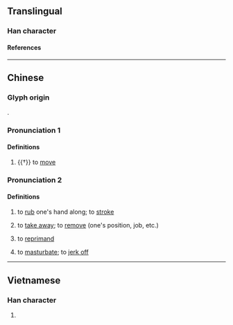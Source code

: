 {{character info/new}}
{{also|撸}}
==Translingual==

===Han character===
{{Han char|rn=64|rad=手|as=15|sn=18|four=57063|canj=QNWA|ids=⿰扌魯}}

====References====
{{Han ref|kx=0461.210|dkj=12913|dj=0810.280|hdz=31981.100|uh=64FC}}

----

==Chinese==
{{zh-forms|s=撸}}

===Glyph origin===
{{Han compound|手|alt1=扌|魯|ls=psc|c1=s|c2=p|t1=hand}}.

===Pronunciation 1===
{{zh-pron
|m=lǔ
|c=lou5
|cat=v
}}

====Definitions====
{{zh-hanzi}}

# {{†}} to [[move]]

===Pronunciation 2===
{{zh-pron
|m=lū
|cat=v
}}

====Definitions====
{{zh-hanzi}}

# {{lb|zh|Beijing Mandarin|Northeastern Mandarin|Jilu Mandarin|Jiaoliao Mandarin|Zhongyuan Mandarin}} to [[rub]] one's hand along; to [[stroke]]
#: {{zh-x|擼 起 袖子|to '''roll''' up one's sleeve}}
# {{lb|zh|Beijing Mandarin|Northeastern Mandarin|Jiaoliao Mandarin|Zhongyuan Mandarin}} to [[take away]]; to [[remove]] (one's position, job, etc.)
# {{lb|zh|Beijing Mandarin|Northeastern Mandarin|Jiaoliao Mandarin}} to [[reprimand]]
# {{lb|zh|neologism|slang|of males}} to [[masturbate]]; to [[jerk off]]
#: {{zh-syn|擼管}}
#: {{zh-x|擼 一 發|to have a [[hand job]]}}

----

==Vietnamese==

===Han character===
{{vi-readings|rs=手15|hanviet=trỏ}}

# {{defn|lang=vi|sort=手15}}